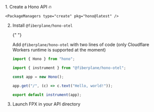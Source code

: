 
<Steps>
1. Create a Hono API 🔥

    <PackageManagers type="create" pkg="hono@latest" />

2. Install `@fiberplane/hono-otel`

   {" "}
   <PackageManagers pkg="@fiberplane/hono-otel" />

   Add `@fiberplane/hono-otel` with two lines of code (only Cloudflare Workers runtime is supported at the moment)

   ```ts ins={"Import the instrument function":2-3} ins={"Wrap your application with instrument":8-9}
   import { Hono } from "hono";

   import { instrument } from "@fiberplane/hono-otel";

   const app = new Hono();

   app.get("/", (c) => c.text("Hello, world!"));

   export default instrument(app);
   ```

3. Launch FPX in your API directory

	<PackageManagers type="exec" pkg="@fiberplane/studio" />

</Steps>
